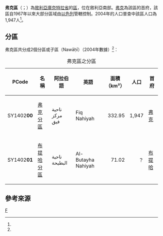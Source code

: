 {{Infobox settlement
|name = 弗克區
|native_name = {{rtl-lang|ar|منطقة فيق}}
|settlement_type = [[庫奈特拉省|庫奈特拉省]]行政區
|image_skyline = 
|image_map = Fiq District.svg
|mapsize = 125px
|map_caption = 弗克區在庫奈特拉省的位置（黃色區塊處）
|type = 敘利亞行政區
|subdivision_type = 國家
|subdivision_name = {{flag|Syria}}
|subdivision_type1 = 省
|subdivision_name1 = [[庫奈特拉省|庫奈特拉省]]
|parts_type = 分區
|parts_style = para
|p1 = 2個分區
|seat = [[弗克|弗克]]
|area_total_km2 = 403.97
|population = 1,947
|population_as_of = 2004
|population_density_km2 = 4.82
|population_footnotes =<ref name=census2004>{{cite web |title=General Census of Population and Housing 2004 |url=http://www.cbssyr.sy/General%20census/census%202004/pop-man.pdf |publisher=Central Bureau of Statistics |language=ar |accessdate=2015-12-18 |deadurl=yes |archiveurl=https://web.archive.org/web/20151208115353/http://www.cbssyr.sy/General%20census/census%202004/pop-man.pdf |archivedate=2015-12-08 }}也可參閱英語版的資料：{{cite web |title=2004 Census Data |url=https://www.humanitarianresponse.info/en/operations/syria/dataset/syrian-arab-republic-other |publisher=UN OCHA |accessdate=2015-12-18 |archive-date=2019-05-30 |archive-url=https://web.archive.org/web/20190530164146/https://www.humanitarianresponse.info/en/operations/syria/dataset/syrian-arab-republic-other |dead-url=no }}</ref>
|coordinates_display = inline,title
|coordinates_region = SY
|latNS = N
|latd = 32
|latm = 46
|lats = 00
|longEW = E
|longd = 35
|longm = 42
|longs = 00
|elevation_ft = 
|elevation_m = 
|geocode = SY1402
|website =
}}

'''弗克區'''（{{lang-ar|منطقة فيق}}；{{lang-en|Fiq District}}）為[[敘利亞|敘利亞]][[庫奈特拉省|庫奈特拉省]]的[[区_(叙利亚)|區]]，位在敘利亞南部。[[弗克|弗克]]為該區的首府，該區自1967年以來大部分區域由[[以色列|以色列]]管轄控制。2004年的人口普查中該區人口為1,947人<ref name=census2004 />。

==分區==
弗克區共分成2個分區或子區（Nawāḥī）（2004年數據）<ref name=census2004 />：

{| class="wikitable sortable"
|- 
|+ 弗克區之分區
! PCode || 名稱 || 阿拉伯語 || 英語 || 面積<br>（km²） || 人口 || 首府 
|-
| SY1402'''00'''
| [[弗克分區|弗克分區]]
| ناحية مركز فيق
| Fiq Nahiyah
| align=right | 332.95
| align=right | 1,947
| [[弗克|弗克]]
|-
| SY1402'''01'''
| [[布提哈分區|布提哈分區]]
| ناحية البطيحة
| Al-Butayha Nahiyah
| align=right | 71.02
| align=right |？
| [[布提哈_(敘利亞)|布提哈]]
|}

==參考來源==
{{reflist}}

{{敘利亞二級行政區|state=collapsed}}

[[Category:庫奈特拉省區份|F]]

{{Syria-geo-stub}}